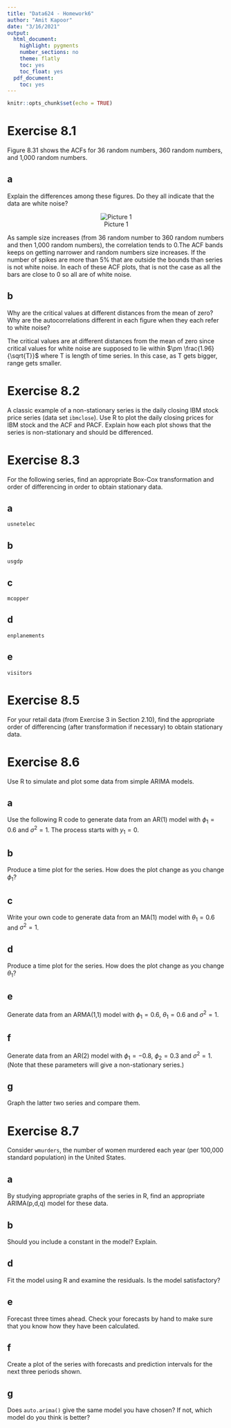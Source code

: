 ```yaml
---
title: "Data624 - Homework6"
author: "Amit Kapoor"
date: "3/16/2021"
output:
  html_document:
    highlight: pygments
    number_sections: no
    theme: flatly
    toc: yes
    toc_float: yes
  pdf_document:
    toc: yes
---
```



```r
knitr::opts_chunk$set(echo = TRUE)
```

# Exercise 8.1
Figure 8.31 shows the ACFs for 36 random numbers, 360 random numbers, and 1,000 random numbers.

## a
Explain the differences among these figures. Do they all indicate that the data are white noise?

<center>
![Picture 1](https://raw.githubusercontent.com/amit-kapoor/data624/master/HW6_1.png)
</center>

As sample size increases (from 36 random number to 360 random numbers and then 1,000 random numbers), the correlation tends to 0.The ACF bands keeps on getting narrower and random numbers size increases. If the number of spikes are more than 5% that are outside the bounds than series is not white noise. In each of these ACF plots, that is not the case as all the bars are close to 0 so all are of white noise.


## b
Why are the critical values at different distances from the mean of zero? Why are the autocorrelations different in each figure when they each refer to white noise?


The critical values are at different distances from the mean of zero since critical values for white noise are supposed to lie within $\pm \frac{1.96}{\sqrt{T}}$ where T is length of time series. In this case, as T gets bigger, range gets smaller. 

# Exercise 8.2
A classic example of a non-stationary series is the daily closing IBM stock price series (data set `ibmclose`). Use R to plot the daily closing prices for IBM stock and the ACF and PACF. Explain how each plot shows that the series is non-stationary and should be differenced.



# Exercise 8.3
For the following series, find an appropriate Box-Cox transformation and order of differencing in order to obtain stationary data.

## a
`usnetelec`


## b
`usgdp`

## c
`mcopper`

## d
`enplanements`

## e
`visitors`


# Exercise 8.5
For your retail data (from Exercise 3 in Section 2.10), find the appropriate order of differencing (after transformation if necessary) to obtain stationary data.


# Exercise 8.6
Use R to simulate and plot some data from simple ARIMA models.

## a
Use the following R code to generate data from an AR(1) model with $\phi_1 = 0.6$ and $\sigma^2 = 1$. The process starts with $y_1 = 0$.

## b
Produce a time plot for the series. How does the plot change as you change $\phi_1$?

## c
Write your own code to generate data from an MA(1) model with $\theta_1 = 0.6$ and $\sigma^2=1$.


## d
Produce a time plot for the series. How does the plot change as you change $\theta_1$?



## e
Generate data from an ARMA(1,1) model with $\phi_1=0.6$, $\theta_1=0.6$ and $\sigma^2=1$.



## f
Generate data from an AR(2) model with $\phi_1=-0.8$, $\phi_2=0.3$ and $\sigma^2=1$. (Note that these parameters will give a non-stationary series.)


## g
Graph the latter two series and compare them.



# Exercise 8.7
Consider `wmurders`, the number of women murdered each year (per 100,000 standard population) in the United States.

## a
By studying appropriate graphs of the series in R, find an appropriate ARIMA(p,d,q) model for these data.


## b
Should you include a constant in the model? Explain.

## d 
Fit the model using R and examine the residuals. Is the model satisfactory?


## e
Forecast three times ahead. Check your forecasts by hand to make sure that you know how they have been calculated.


## f
Create a plot of the series with forecasts and prediction intervals for the next three periods shown.


## g
Does `auto.arima()` give the same model you have chosen? If not, which model do you think is better?

























